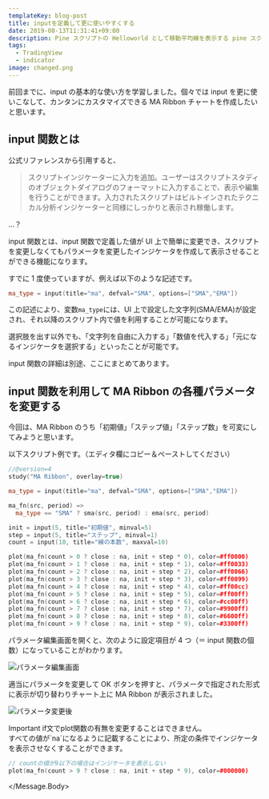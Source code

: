 ```yaml
---
templateKey: blog-post
title: inputを定義して更に使いやすくする
date: 2019-08-13T11:31:41+09:00
description: Pine スクリプトの Helloworld として移動平均線を表示する pine スクリプトを作成したいと思います。
tags:
  - TradingView
  - indicator
image: changed.png
---
```


前回までに、input の基本的な使い方を学習しました。個々では input を更に使いこなして、カンタンにカスタマイズできる MA Ribbon チャートを作成したいと思います。

## input 関数とは

公式リファレンスから引用すると、

> スクリプトインジケーターに入力を追加。ユーザーはスクリプトスタディのオブジェクトダイアログのフォーマットに入力することで、表示や編集を行うことができます。入力されたスクリプトはビルトインされたテクニカル分析インジケーターと同様にしっかりと表示され稼働します。

…？

input 関数とは、input 関数で定義した値が UI 上で簡単に変更でき、スクリプトを変更しなくてもパラメータを変更したインジケータを作成して表示させることができる機能になります。

すでに 1 度使っていますが、例えば以下のような記述です。

```cpp
ma_type = input(title="ma", defval="SMA", options=["SMA","EMA"])
```

この記述により、変数`ma_type`には、UI 上で設定した文字列(SMA/EMA)が設定され、それ以降のスクリプト内で値を利用することが可能になります。

選択肢を出す以外でも、「文字列を自由に入力する」「数値を代入する」「元になるインジケータを選択する」といったことが可能です。

input 関数の詳細は別途、ここにまとめてあります。

## input 関数を利用して MA Ribbon の各種パラメータを変更する

今回は、MA Ribbon のうち「初期値」「ステップ値」「ステップ数」を可変にしてみようと思います。

以下スクリプト例です。（エディタ欄にコピー＆ペーストしてください）

```cpp
//@version=4
study("MA Ribbon", overlay=true)

ma_type = input(title="ma", defval="SMA", options=["SMA","EMA"])

ma_fn(src, period) =>
  ma_type == "SMA" ? sma(src, period) : ema(src, period)

init = input(5, title="初期値", minval=5)
step = input(5, title="ステップ", minval=1)
count = input(10, title="線の本数", maxval=10)

plot(ma_fn(count > 0 ? close : na, init + step * 0), color=#ff0000)
plot(ma_fn(count > 1 ? close : na, init + step * 1), color=#ff0033)
plot(ma_fn(count > 2 ? close : na, init + step * 2), color=#ff0066)
plot(ma_fn(count > 3 ? close : na, init + step * 3), color=#ff0099)
plot(ma_fn(count > 4 ? close : na, init + step * 4), color=#ff00cc)
plot(ma_fn(count > 5 ? close : na, init + step * 5), color=#ff00ff)
plot(ma_fn(count > 6 ? close : na, init + step * 6), color=#cc00ff)
plot(ma_fn(count > 7 ? close : na, init + step * 7), color=#9900ff)
plot(ma_fn(count > 8 ? close : na, init + step * 8), color=#6600ff)
plot(ma_fn(count > 9 ? close : na, init + step * 9), color=#3300ff)
```

パラメータ編集画面を開くと、次のように設定項目が 4 つ（＝ input 関数の個数）になっていることがわかります。

![](./input.png "パラメータ編集画面")

適当にパラメータを変更して OK ボタンを押すと、パラメータで指定された形式に表示が切り替わりチャート上に MA Ribbon が表示されました。

![](./changed.png "パラメータ変更後")


<Message color="warning">
  <Message.Header>Important</Message.Header>
  <Message.Body>
if文でplot関数の有無を変更することはできません。<br />
すべての値が`na`になるように記載することにより、所定の条件でインジケータを表示させなくすることができます。

```cpp
// countの値が9以下の場合はインジケータを表示しない
plot(ma_fn(count > 9 ? close : na, init + step * 9), color=#000000)
```

  </Message.Body>
</Message>
